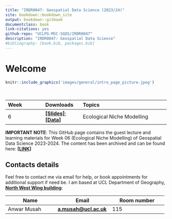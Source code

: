 ```yaml
---
title: "IRDR0047: Geospatial Data Science (2023/24)"
site: bookdown::bookdown_site
output: bookdown::gitbook
documentclass: book
link-citations: yes
github-repo: "UCLPG-MSC-SGDS/IRDR0047"
description: "IRDR0047: Geospatial Data Science"
#bibliography: [book.bib, packages.bib]
---
```


# Welcome {.unnumbered}

```r
knitr::include_graphics('images/general/intro_page_picture.jpeg') 
```

<br />

| **Week** | **Downloads**                                                                                                                                                                                                        | **Topics**                                          |
|:----------------|:----------------|:--------------------------------------|
| 6        | [**[Slides]**](); [**[Data]**]()                                                                                                                                                                                             | Ecological Niche Modelling                              |



::: note
**IMPORTANT NOTE**: This GitHub page contains the guest lecture and learning materials for Week 06 (Ecological Niche Modelling) of Geospatial Data Science 2023-2024. The content has been archived and can be found here: [**[LINK]**](https://uclpg-msc-sgds.github.io/GEOG0114/index.html) 
:::

## Contacts details {.unnumbered}

Feel free to contact me via email for help, or book appointments for additional support if need be. I am based at UCL Department of Geography, [**North West Wing building**](https://www.ucl.ac.uk/maps/north-west-wing-building):

| **Name**        | **Email**                                                       | **Room number** |
|-----------------------|-------------------------|-------------------------|
| Anwar Musah     | [**a.musah\@ucl.ac.uk**](a.musah@ucl.ac.uk)                     | 115             |
